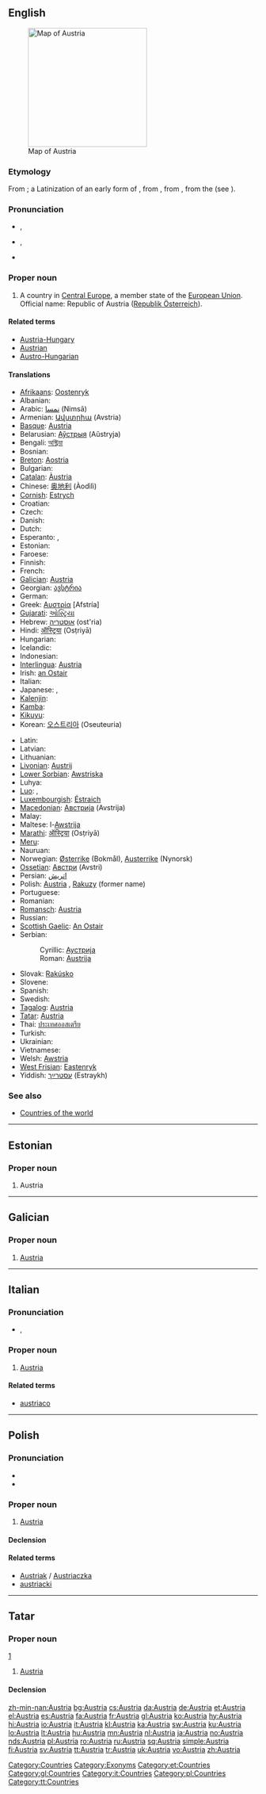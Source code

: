 {{wikipedia}}
==English==
[[Image:Au-map.png|thumb|right|240px|Map of Austria]]

===Etymology===
From {{etyl|la}} {{term|Austria|lang=la}}; a Latinization of an early form of {{etyl|de}} {{term|Österreich|lang=de||eastern empire}}, from {{etyl|goh}} {{term|ostar||eastern|lang=goh}}, from {{proto|Germanic|austra}}, from the {{proto|Indo-European|aus-|to shine}} (see {{term|dawn}}).

===Pronunciation===
* {{a|UK}} {{IPA|/ˈɒs.tɹi.ə/|/ˈɔː.stɹi.ə/}}, {{SAMPA|/"Qs.tri.@/|/"O:.stri.@/}}
* {{a|US}} {{IPA|/ˈɑs.tɹi.ə/|/ˈɔː.stɹi.ə/}}, {{SAMPA|/"As.tri.@/|/"O:.stri.@/}}
* {{audio|en-us-Austria.ogg|Audio (US)}}

===Proper noun===
{{en-proper noun}}

# A country in [[Central Europe]], a member state of the [[European Union]]. Official name: Republic of Austria ([[Republik Österreich]]).

====Related terms====
* [[Austria-Hungary]]
* [[Austrian]]
* [[Austro-Hungarian]]

====Translations====
{{trans-top|Austria}}
* [[Afrikaans]]: [[Oostenryk]]
* Albanian: {{t+|sq|Austria|xs=Albanian}}
* Arabic: [[نمسا]] (Nimsā)
* Armenian: [[Ավստրիա]] (Avstria)
* [[Basque]]: [[#Basque|Austria]]
* Belarusian: [[Аўстрыя]] (Aŭstryja)
* Bengali: [[অস্ট্রিয়া]]
* Bosnian: {{t-|bs|Austrija|f}}
* [[Breton]]: [[Aostria]]
* Bulgarian: {{t+|bg|Австрия|f|tr=Avstrija|sc=Cyrl}}
* [[Catalan]]: [[Àustria]]
* Chinese: [[奥地利]] (Àodìlì)
* [[Cornish]]: [[Estrych]]
* Croatian: {{t+|hr|Austrija|f|alt=Àustrija}}
* Czech: {{t+|cs|Rakousko|n}}
* Danish: {{t+|da|Østrig}}
* Dutch: {{t+|nl|Oostenrijk|n}}
* Esperanto: {{t-|eo|Aŭstrio|xs=Esperanto}}, {{t-|eo|Aŭstrujo|xs=Esperanto}}
* Estonian: {{t+|et|Austria}}
* Faroese: {{t-|fo|Eysturríki|xs=Faroese}}
* Finnish: {{t+|fi|Itävalta}}
* French: {{t+|fr|Autriche|f}}
* [[Galician]]: [[#Galician|Austria]]
* Georgian: [[ავსტრია]]
* German: {{t+|de|Österreich|n}}
* Greek: [[Αυστρία]] [Afstría] {{f}}
* [[Gujarati]]: [[ઓસ્ટ્રિયા]]
* Hebrew: [[אוסטריה]] (ost'ria)
* Hindi: [[ऑस्ट्रिया]] (Osṭriyā)
* Hungarian: {{t+|hu|Ausztria}}
* Icelandic: {{t+|is|Austurríki}}
* Indonesian: {{t-|id|Austria|xs=Indonesian}}
* [[Interlingua]]: [[#Interlingua|Austria]]
* Irish: [[an Ostair]] {{f}}
* Italian: {{t+|it|Austria|f}}
* Japanese: {{t+|ja|オーストリア|tr=Ōsutoria|sc=Jpan}}, {{t+|ja|墺太利|sc=Jpan}}
* [[Kalenjin]]: {{tø|kln|Austria}}
* [[Kamba]]: {{tø|kam|Austria}}
* [[Kikuyu]]: {{tø|ki|Austria}}
* Korean: [[오스트리아]] (Oseuteuria)
{{trans-mid}}
* Latin: {{t-|la|Austria}}
* Latvian: {{t+|lv|Austrija|xs=Latvian}}
* Lithuanian: {{t+|lt|Austrija|xs=Lithuanian}}
* [[Livonian]]: [[Austrij]]
* [[Lower Sorbian]]: [[Awstriska]]
* Luhya: {{tø|luy|Austria}}
* [[Luo]]: {{tø|luo|Austria}},  {{tø|luo|Austria}}
* [[Luxembourgish]]: [[Éstraich]]
* [[Macedonian]]: [[Австрија]] (Avstrija)
* Malay: {{t-|ms|Austria|xs=Malay}}
* Maltese: l-[[Awstrija]]
* [[Marathi]]: [[ऑस्ट्रिया]] (Osṭriyā)
* [[Meru]]: {{tø|mer|Austria}}
* Nauruan: {{t-|na|Austria|xs=Nauruan}}
* Norwegian: [[Østerrike]] (Bokmål), [[Austerrike]] (Nynorsk)
* [[Ossetian]]: [[Австри]] (Avstri)
* Persian: [[اتریش]]
* Polish: [[#Polish|Austria]] {{f}}, [[Rakuzy]] (former name)
* Portuguese: {{t+|pt|Áustria|f}}
* Romanian: {{t+|ro|Austria|f}}
* [[Romansch]]: [[#Romansh|Austria]]
* Russian: {{t+|ru|Австрия|f|tr=Avstrija|sc=Cyrl}}
* [[Scottish Gaelic]]: [[An Ostair]]
* Serbian:
*: Cyrillic: [[Аустрија]] {{f}}
*: Roman: [[Austrija]] {{f}}
* Slovak: [[Rakúsko]] {{n}}
* Slovene: {{t+|sl|Avstrija|f}}
* Spanish: {{t+|es|Austria|f}}
* Swedish: {{t+|sv|Österrike}}
* [[Tagalog]]: [[#Tagalog|Austria]]
* [[Tatar]]: [[Austria#Tatar|Austria]]
* Thai: [[ประเทศออสเตรีย]]
* Turkish: {{t+|tr|Avusturya}}
* Ukrainian: {{t+|uk|Австрія|f|tr=Avstrija|sc=Cyrl|xs=Ukrainian}}
* Vietnamese: {{t+|vi|Áo|xs=Vietnamese}}
* Welsh: [[Awstria]] {{f}}
* [[West Frisian]]: [[Eastenryk]]
* Yiddish: [[עסטרײַך]] (Estraykh)
{{trans-bottom}}

===See also===
* [[Appendix:Countries of the world|Countries of the world]]

[[Category:Countries]]
[[Category:Exonyms]]

----

==Estonian==

===Proper noun===
{{infl|et|proper noun}}

# Austria

[[Category:et:Countries]]

----

==Galician==

===Proper noun===
{{gl-proper noun|f}}

# [[#English|Austria]]

[[Category:gl:Countries]]

----

==Italian==
{{wikipedia|lang=it}}

===Pronunciation===
* {{IPA|/ˈaustrja/|lang=it}}, {{SAMPA|/"austrja/|lang=it}}

===Proper noun===
{{infl|it|proper noun|g=f}}

# [[#English|Austria]]

====Related terms====
* [[austriaco]]

[[Category:it:Countries]]

----

==Polish==

===Pronunciation===
* {{IPA|/ˈawstrja/|lang=pl}}
* {{audio|Pl-Austria.ogg|Audio}}

===Proper noun===
{{infl|pl|proper noun|g=f}}

# [[#English|Austria]]

====Declension====
{{pl-decl-noun-sing
|Austria
|Austrii
|Austrii
|Austrię
|Austrią
|Austrii
|Austrio
}}

====Related terms====
* [[Austriak]] / [[Austriaczka]]
* [[austriacki]]

[[Category:pl:Countries]]

----

==Tatar==

===Proper noun===
{{infl|tt|proper noun}} [http://www.azatliq.org/news/diaspora/tb/archives/2005/09/08.asp]

# [[Austria#English|Austria]]

====Declension====
{{tt-latin-noun|nıñ|ga|nı|da|dan}}

[[Category:tt:Countries]]

[[zh-min-nan:Austria]]
[[bg:Austria]]
[[cs:Austria]]
[[da:Austria]]
[[de:Austria]]
[[et:Austria]]
[[el:Austria]]
[[es:Austria]]
[[fa:Austria]]
[[fr:Austria]]
[[gl:Austria]]
[[ko:Austria]]
[[hy:Austria]]
[[hi:Austria]]
[[io:Austria]]
[[it:Austria]]
[[kl:Austria]]
[[ka:Austria]]
[[sw:Austria]]
[[ku:Austria]]
[[lo:Austria]]
[[lt:Austria]]
[[hu:Austria]]
[[mn:Austria]]
[[nl:Austria]]
[[ja:Austria]]
[[no:Austria]]
[[nds:Austria]]
[[pl:Austria]]
[[ro:Austria]]
[[ru:Austria]]
[[sq:Austria]]
[[simple:Austria]]
[[fi:Austria]]
[[sv:Austria]]
[[tt:Austria]]
[[tr:Austria]]
[[uk:Austria]]
[[vo:Austria]]
[[zh:Austria]]